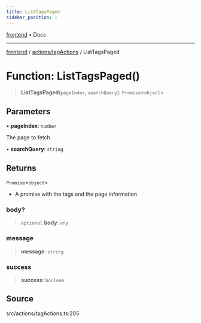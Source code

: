 ```yaml
---
title: ListTagsPaged
sidebar_position: 1
---
```


[frontend](../../..) • Docs

***

[frontend](../../..) / [actions/tagActions](..) / ListTagsPaged

# Function: ListTagsPaged()

> **ListTagsPaged**(`pageIndex`, `searchQuery`): `Promise`\<`object`\>

## Parameters

• **pageIndex**: `number`

The page to fetch

• **searchQuery**: `string`

## Returns

`Promise`\<`object`\>

- A promise with the tags and the page information

### body?

> `optional` **body**: `any`

### message

> **message**: `string`

### success

> **success**: `boolean`

## Source

src/actions/tagActions.ts:205
